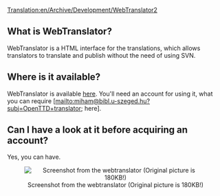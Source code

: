 [[Translation:en/Archive/Development/WebTranslator2]]
== What is WebTranslator? ==
WebTranslator is a HTML interface for the translations, which allows translators to translate and publish without the need of using SVN.

== Where is it available? ==
WebTranslator is available [http://translator.openttd.org/ here]. You'll need an account for using it, what you can require [mailto:&#x6d;&#105;&#x68;&#x61;&#109;&#x40;&#98;&#105;&#x62;&#108;&#46;&#117;&#x2d;&#115;&#x7a;&#x65;&#x67;&#101;&#x64;&#x2e;&#x68;&#x75;&#63;&#x73;&#x75;&#98;&#106;&#x3d;&#79;&#x70;&#x65;&#110;&#x54;&#x54;&#x44;&#x2b;&#116;&#x72;&#97;&#110;&#x73;&#108;&#97;&#116;&#x6f;&#x72; here].

== Can I have a look at it before acquiring an account? ==
Yes, you can have.
<center>[[File:en/Archive/Development/Screenshot01.png|thumb|center|Screenshot from the webtranslator (Original picture is 180KB!)]]</center>